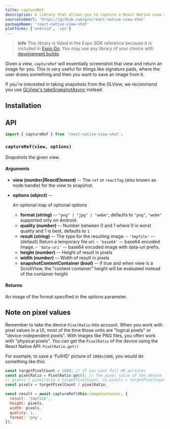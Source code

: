 ```yaml
---
title: captureRef
description: A library that allows you to capture a React Native view and save it as an image.
sourceCodeUrl: 'https://github.com/gre/react-native-view-shot'
packageName: 'react-native-view-shot'
platforms: ['android', 'ios']
---
```



> **info** This library is listed in the Expo SDK reference because it is included in [Expo Go](https://expo.dev/go). You may use any library of your choice with [development builds](/develop/development-builds/introduction/).

Given a view, `captureRef` will essentially screenshot that view and return an image for you. This is very useful for things like signature pads, where the user draws something and then you want to save an image from it.

If you're interested in taking snapshots from the GLView, we recommend you use [GLView's takeSnapshotAsync](gl-view.mdx#takesnapshotasyncoptions) instead.

## Installation

<APIInstallSection href="https://github.com/gre/react-native-view-shot" />

## API

```js
import { captureRef } from 'react-native-view-shot';
```

### `captureRef(view, options)`

Snapshots the given view.

#### Arguments

- **view (_number|ReactElement_)** -- The `ref` or `reactTag` (also known as node handle) for the view to snapshot.
- **options (_object_)** --

  An optional map of optional options

  - **format (_string_)** -- `"png" | "jpg" | "webm"`, defaults to `"png"`, `"webm"` supported only on Android.
  - **quality (_number_)** -- Number between 0 and 1 where 0 is worst quality and 1 is best, defaults to `1`
  - **result (_string_)** -- The type for the resulting image.
    \- `'tmpfile'` -- (default) Return a temporary file uri.
    \- `'base64'` -- base64 encoded image.
    \- `'data-uri'` -- base64 encoded image with data-uri prefix.
  - **height (_number_)** -- Height of result in pixels
  - **width (_number_)** -- Width of result in pixels
  - **snapshotContentContainer (_bool_)** -- if true and when view is a ScrollView, the "content container" height will be evaluated instead of the container height

#### Returns

An image of the format specified in the options parameter.

## Note on pixel values

Remember to take the device `PixelRatio` into account. When you work with pixel values in a UI, most of the time those units are "logical pixels" or "device-independent pixels". With images like PNG files, you often work with "physical pixels". You can get the `PixelRatio` of the device using the React Native API: `PixelRatio.get()`

For example, to save a 'FullHD' picture of `1080x1080`, you would do something like this:

```js
const targetPixelCount = 1080; // If you want full HD pictures
const pixelRatio = PixelRatio.get(); // The pixel ratio of the device
// pixels * pixelratio = targetPixelCount, so pixels = targetPixelCount / pixelRatio
const pixels = targetPixelCount / pixelRatio;

const result = await captureRef(this.imageContainer, {
  result: 'tmpfile',
  height: pixels,
  width: pixels,
  quality: 1,
  format: 'png',
});
```
